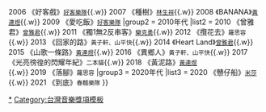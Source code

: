 {{Navbox
|name  = 金曲獎最佳客語專輯獎
|title = [[金曲獎]]：[[最佳客語專輯獎 (金曲獎)|最佳客語專輯獎]]
|titlestyle = background: #FFD700
|groupstyle = background: #FFE34D
|group1 = 2000年代
|list1 = {{nowrap begin}}
2005 《臨暗》<small>[[生祥與瓦窯坑3]]</small>{{.w}}
2006 《好客戲》<small>[[好客樂隊]]</small>{{.w}}
2007 《種樹》<small>[[林生祥]]</small>{{.w}}
2008 《BANANA》<small>[[黃連煜]]</small>{{.w}}
2009 《愛吃飯》<small>[[好客樂隊]]</small>
{{nowrap end}}
|group2 = 2010年代
|list2 = {{nowrap begin}}
2010 《曾雅君》<small>[[曾雅君]]</small>{{.w}}
2011 《獨1無2反串客》<small>[[欒克勇]]</small>{{.w}}
2012 《攬花去》<small>羅思容</small>{{.w}}
2013 《回家的路》<small>黃子軒、山平快</small>{{.w}}
2014 《Heart Land》<small>[[曾雅君]]</small>{{.w}}
2015 《山歌一條路》<small>[[黃連煜]]</small>{{.w}}
2016 《異鄉人》<small>黃子軒、山平快</small>{{.w}}
2017 《光亮徬徨的閃耀年紀》<small>二本貓</small>{{.w}}
2018 《黃泥路》<small>[[黃連煜]]</small>{{.w}}
2019 《落腳》<small>羅思容</small>
{{nowrap end}}
|group3 = 2020年代
|list3 = {{nowrap begin}}
2020 《戇仔船》<small>[[米莎 (歌手)|米莎]]</small>{{.w}}
2021 《到底》<small>春麵樂隊</small>
{{nowrap end}}
}}<noinclude>
[[Category:金曲獎流行音樂類|*]]
[[Category:台灣音樂獎項模板]]
</noinclude>